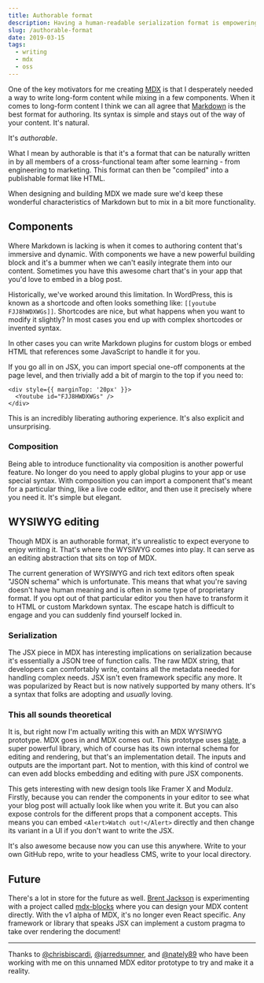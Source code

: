 ```yaml
---
title: Authorable format
description: Having a human-readable serialization format is empowering for writers and developers.
slug: /authorable-format
date: 2019-03-15
tags:
  - writing
  - mdx
  - oss
---
```


One of the key motivators for me creating [MDX](https://mdxjs.com) is that I desperately needed a way to write long-form content while mixing in a few components. When it comes to long-form content I think we can all agree that [Markdown](https://daringfireball.net/projects/markdown/) is the best format for authoring. Its syntax is simple and stays out of the way of your content. It's natural.

It's _authorable_.

What I mean by authorable is that it's a format that can be naturally written in by all members of a cross-functional team after some learning - from engineering to marketing. This format can then be "compiled" into a publishable format like HTML.

When designing and building MDX we made sure we'd keep these wonderful characteristics of Markdown but to mix in a bit more functionality.

## Components

Where Markdown is lacking is when it comes to authoring content that's immersive and dynamic. With components we have a new powerful building block and it's a bummer when we can't easily integrate them into our content. Sometimes you have this awesome chart that's in your app that you'd love to embed in a blog post.

Historically, we've worked around this limitation. In WordPress, this is known as a shortcode and often looks something like: `[[youtube FJJ8hWDXWGs]]`. Shortcodes are nice, but what happens when you want to modify it slightly? In most cases you end up with complex shortcodes or invented syntax.

In other cases you can write Markdown plugins for custom blogs or embed HTML that references some JavaScript to handle it for you.

If you go all in on JSX, you can import special one-off components at the page level, and then trivially add a bit of margin to the top if you need to:

```
<div style={{ marginTop: '20px' }}>
  <Youtube id="FJJ8HWDXWGs" />
</div>
```

This is an incredibly liberating authoring experience. It's also explicit and unsurprising.

### Composition

Being able to introduce functionality via composition is another powerful feature. No longer do you need to apply global plugins to your app or use special syntax. With composition you can import a component that's meant for a particular thing, like a live code editor, and then use it precisely where you need it. It's simple but elegant.

## WYSIWYG editing

Though MDX is an authorable format, it's unrealistic to expect everyone to enjoy writing it. That's where the WYSIWYG comes into play. It can serve as an editing abstraction that sits on top of MDX.

The current generation of WYSIWYG and rich text editors often speak "JSON schema" which is unfortunate. This means that what you're saving doesn't have human meaning and is often in some type of proprietary format. If you opt out of that particular editor you then have to transform it to HTML or custom Markdown syntax. The escape hatch is difficult to engage and you can suddenly find yourself locked in.

### Serialization

The JSX piece in MDX has interesting implications on serialization because it's essentially a JSON tree of function calls. The raw MDX string, that developers can comfortably write, contains all the metadata needed for handling complex needs. JSX isn't even framework specific any more. It was popularized by React but is now natively supported by many others. It's a syntax that folks are adopting and _usually_ loving.

### This all sounds theoretical

It is, but right now I'm actually writing this with an MDX WYSIWYG prototype. MDX goes in and MDX comes out. This prototype uses [slate](https://www.slatejs.org), a super powerful library, which of course has its own internal schema for editing and rendering, but that's an implementation detail. The inputs and outputs are the important part. Not to mention, with this kind of control we can even add blocks embedding and editing with pure JSX components.

This gets interesting with new design tools like Framer X and Modulz. Firstly, because you can render the components in your editor to see what your blog post will actually look like when you write it. But you can also expose controls for the different props that a component accepts. This means you can embed `<Alert>Watch out!</Alert>` directly and then change its variant in a UI if you don't want to write the JSX.

It's also awesome because now you can use this anywhere. Write to your own GitHub repo, write to your headless CMS, write to your local directory.

## Future

There's a lot in store for the future as well. [Brent Jackson](https://twitter.com/jxnblk) is experimenting with a project called [mdx-blocks](https://github.com/jxnblk/mdx-blocks) where you can design your MDX content directly. With the v1 alpha of MDX, it's no longer even React specific. Any framework or library that speaks JSX can implement a custom pragma to take over rendering the document!

---

Thanks to [@chrisbiscardi](https://twitter.com/chrisbiscardi), [@jarredsumner](https://twitter.com/jarredsumner), and [@nately89](https://twitter.com/Nately89) who have been working with me on this unnamed MDX editor prototype to try and make it a reality.
